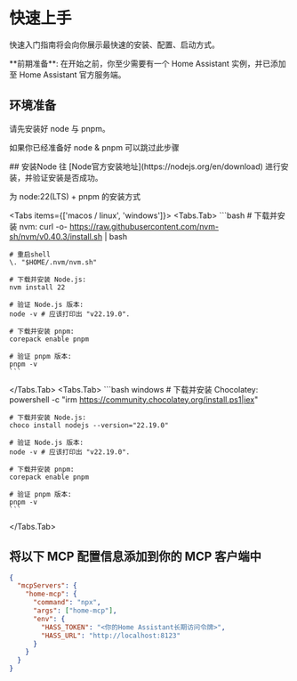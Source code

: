 
# 快速上手

快速入门指南将会向你展示最快速的安装、配置、启动方式。

<Callout type="info">
  **前期准备**: 在开始之前，你至少需要有一个 Home Assistant 实例，并已添加至
  Home Assistant 官方服务端。
</Callout>

## 环境准备

请先安装好 node 与 pnpm。

<Callout type="info">如果你已经准备好 node & pnpm 可以跳过此步骤</Callout>

<Steps>
## 安装Node
往 [Node官方安装地址](https://nodejs.org/en/download) 进行安装，并验证安装是否成功。

为 node:22(LTS) + pnpm 的安装方式

<Tabs items={['macos / linux', 'windows']}>
  <Tabs.Tab>
    ```bash
    # 下载并安装 nvm:
    curl -o- https://raw.githubusercontent.com/nvm-sh/nvm/v0.40.3/install.sh | bash
  
    # 重启shell
    \. "$HOME/.nvm/nvm.sh"
  
    # 下载并安装 Node.js:
    nvm install 22
  
    # 验证 Node.js 版本:
    node -v # 应该打印出 "v22.19.0".
  
    # 下载并安装 pnpm:
    corepack enable pnpm
  
    # 验证 pnpm 版本:
    pnpm -v
    ```
  </Tabs.Tab>
  <Tabs.Tab>
    ```bash windows
    # 下载并安装 Chocolatey:
    powershell -c "irm https://community.chocolatey.org/install.ps1|iex"
  
    # 下载并安装 Node.js:
    choco install nodejs --version="22.19.0"
  
    # 验证 Node.js 版本:
    node -v # 应该打印出 "v22.19.0".
  
    # 下载并安装 pnpm:
    corepack enable pnpm
  
    # 验证 pnpm 版本:
    pnpm -v
    ```
  </Tabs.Tab>
</Tabs>

## 将以下 MCP 配置信息添加到你的 MCP 客户端中
```json filename="MCP配置
{
  "mcpServers": {
    "home-mcp": {
      "command": "npx",
      "args": ["home-mcp"],
      "env": {
        "HASS_TOKEN": "<你的Home Assistant长期访问令牌>",
        "HASS_URL": "http://localhost:8123"
      }
    }
  }
}
```
</Steps>
